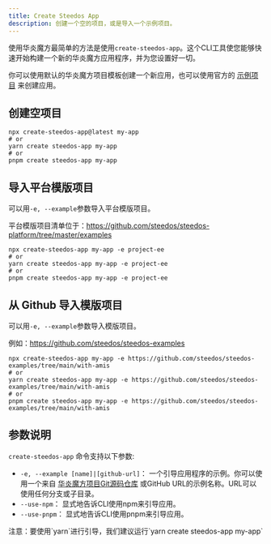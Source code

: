 ```yaml
---
title: Create Steedos App
description: 创建一个空的项目，或是导入一个示例项目。
---
```


使用华炎魔方最简单的方法是使用`create-steedos-app`。这个CLI工具使您能够快速开始构建一个新的华炎魔方应用程序，并为您设置好一切。

你可以使用默认的华炎魔方项目模板创建一个新应用，也可以使用官方的 [示例项目](https://github.com/steedos/steedos-platform/tree/master/examples) 来创建应用。

## 创建空项目

```shell
npx create-steedos-app@latest my-app
# or
yarn create steedos-app my-app
# or
pnpm create steedos-app my-app
```

## 导入平台模版项目

可以用`-e, --example`参数导入平台模版项目。

平台模版项目清单位于：https://github.com/steedos/steedos-platform/tree/master/examples

```shell
npx create-steedos-app my-app -e project-ee
# or
yarn create steedos-app my-app -e project-ee
# or
pnpm create steedos-app my-app -e project-ee
```

## 从 Github 导入模版项目

可以用`-e, --example`参数导入模版项目。

例如：https://github.com/steedos/steedos-examples

```shell
npx create-steedos-app my-app -e https://github.com/steedos/steedos-examples/tree/main/with-amis
# or
yarn create steedos-app my-app -e https://github.com/steedos/steedos-examples/tree/main/with-amis
# or
pnpm create steedos-app my-app -e https://github.com/steedos/steedos-examples/tree/main/with-amis
```

## 参数说明

`create-steedos-app` 命令支持以下参数:

- `-e, --example [name]|[github-url]`： 一个引导应用程序的示例。你可以使用一个来自 [华炎魔方项目Git源码仓库](https://github.com/steedos/steedos-platform/tree/master/examples) 或GitHub URL的示例名称。URL可以使用任何分支或子目录。
- `--use-npm`： 显式地告诉CLI使用npm来引导应用。
- `--use-pnpm`： 显式地告诉CLI使用pnpm来引导应用。

<alert type="info">
注意：要使用`yarn`进行引导，我们建议运行`yarn create steedos-app my-app`
</alert>

